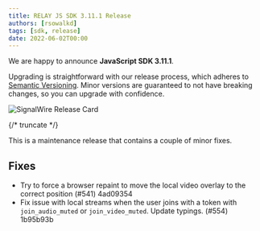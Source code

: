 ---
title: RELAY JS SDK 3.11.1 Release
authors: [rsowalkd]
tags: [sdk, release]
date: 2022-06-02T00:00
---

We are happy to announce **JavaScript SDK 3.11.1**.

Upgrading is straightforward with our release process, which adheres to [Semantic Versioning](https://semver.org/).
Minor versions are guaranteed to not have breaking changes, so you can upgrade with confidence.

![SignalWire Release Card](./_img/img.png)


{/* truncate */}

This is a maintenance release that contains a couple of minor fixes.

## Fixes
- Try to force a browser repaint to move the local video overlay to the correct position (#541) 4ad09354
- Fix issue with local streams when the user joins with a token with `join_audio_muted` or `join_video_muted`. Update typings. (#554) 1b95b93b

